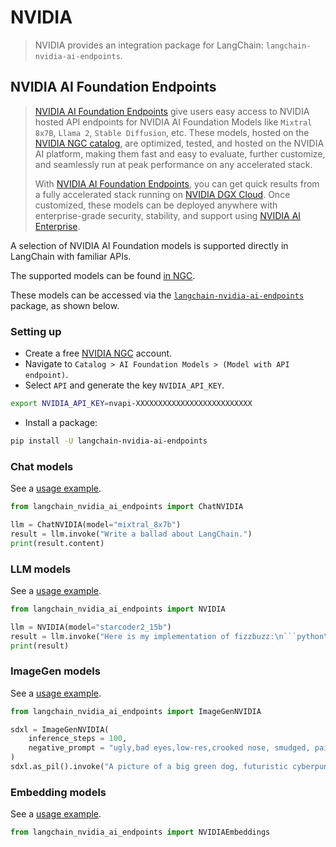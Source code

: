 # NVIDIA

>NVIDIA provides an integration package for LangChain: `langchain-nvidia-ai-endpoints`.

## NVIDIA AI Foundation Endpoints

> [NVIDIA AI Foundation Endpoints](https://www.nvidia.com/en-us/ai-data-science/foundation-models/) give users easy access to NVIDIA hosted API endpoints for 
> NVIDIA AI Foundation Models like `Mixtral 8x7B`, `Llama 2`, `Stable Diffusion`, etc. These models, 
> hosted on the [NVIDIA NGC catalog](https://catalog.ngc.nvidia.com/ai-foundation-models), are optimized, tested, and hosted on 
> the NVIDIA AI platform, making them fast and easy to evaluate, further customize, 
> and seamlessly run at peak performance on any accelerated stack.
> 
> With [NVIDIA AI Foundation Endpoints](https://www.nvidia.com/en-us/ai-data-science/foundation-models/), you can get quick results from a fully 
> accelerated stack running on [NVIDIA DGX Cloud](https://www.nvidia.com/en-us/data-center/dgx-cloud/). Once customized, these 
> models can be deployed anywhere with enterprise-grade security, stability, 
> and support using [NVIDIA AI Enterprise](https://www.nvidia.com/en-us/data-center/products/ai-enterprise/).

A selection of NVIDIA AI Foundation models is supported directly in LangChain with familiar APIs.

The supported models can be found [in NGC](https://catalog.ngc.nvidia.com/ai-foundation-models).

These models can be accessed via the [`langchain-nvidia-ai-endpoints`](https://pypi.org/project/langchain-nvidia-ai-endpoints/) 
package, as shown below.

### Setting up

- Create a free [NVIDIA NGC](https://catalog.ngc.nvidia.com/) account.
- Navigate to `Catalog > AI Foundation Models > (Model with API endpoint)`.
- Select `API` and generate the key `NVIDIA_API_KEY`.

```bash
export NVIDIA_API_KEY=nvapi-XXXXXXXXXXXXXXXXXXXXXXXXXX
```

- Install a package:

```bash
pip install -U langchain-nvidia-ai-endpoints
```

### Chat models

See a [usage example](/docs/integrations/chat/nvidia_ai_endpoints).

```python
from langchain_nvidia_ai_endpoints import ChatNVIDIA

llm = ChatNVIDIA(model="mixtral_8x7b")
result = llm.invoke("Write a ballad about LangChain.")
print(result.content)
```

### LLM models

See a [usage example](/docs/integrations/llm/nvidia_ai_endpoints).

```python
from langchain_nvidia_ai_endpoints import NVIDIA

llm = NVIDIA(model="starcoder2_15b")
result = llm.invoke("Here is my implementation of fizzbuzz:\n```python\n", stop="```")
print(result)
```

### ImageGen models

See a [usage example](/docs/integrations/llm/nvidia_ai_endpoints).

```python
from langchain_nvidia_ai_endpoints import ImageGenNVIDIA

sdxl = ImageGenNVIDIA(
    inference_steps = 100,
    negative_prompt = "ugly,bad eyes,low-res,crooked nose, smudged, painted",
)
sdxl.as_pil().invoke("A picture of a big green dog, futuristic cyberpunk")
```

### Embedding models

See a [usage example](/docs/integrations/text_embedding/nvidia_ai_endpoints).

```python
from langchain_nvidia_ai_endpoints import NVIDIAEmbeddings
```
